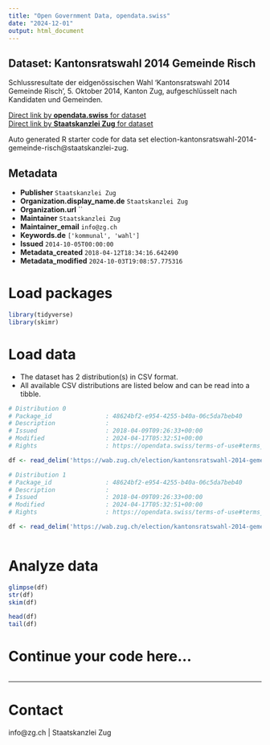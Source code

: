 ```yaml
---
title: "Open Government Data, opendata.swiss"
date: "2024-12-01"
output: html_document
---
```


## Dataset: Kantonsratswahl 2014 Gemeinde Risch

Schlussresultate der eidgenössischen Wahl 'Kantonsratswahl 2014 Gemeinde Risch', 5. Oktober 2014, Kanton Zug, aufgeschlüsselt nach Kandidaten und Gemeinden.

[Direct link by **opendata.swiss** for dataset](https://opendata.swiss/de/dataset/kantonsratswahl-2014-gemeinde-risch)<br>
[Direct link by **Staatskanzlei Zug** for dataset](https://wab.zug.ch/election/kantonsratswahl-2014-gemeinde-risch/data)

Auto generated R starter code for data set election-kantonsratswahl-2014-gemeinde-risch@staatskanzlei-zug.

## Metadata

- **Publisher** `Staatskanzlei Zug`
- **Organization.display_name.de** `Staatskanzlei Zug`
- **Organization.url** ``
- **Maintainer** `Staatskanzlei Zug`
- **Maintainer_email** `info@zg.ch`
- **Keywords.de** `['kommunal', 'wahl']`
- **Issued** `2014-10-05T00:00:00`
- **Metadata_created** `2018-04-12T18:34:16.642490`
- **Metadata_modified** `2024-10-03T19:08:57.775316`


# Load packages

```r

library(tidyverse)
library(skimr)

```

# Load data

-   The dataset has 2 distribution(s) in CSV format.
-   All available CSV distributions are listed below and can be read into a tibble.

```r

# Distribution 0
# Package_id               : 48624bf2-e954-4255-b40a-06c5da7beb40
# Description              : 
# Issued                   : 2018-04-09T09:26:33+00:00
# Modified                 : 2024-04-17T05:32:51+00:00
# Rights                   : https://opendata.swiss/terms-of-use#terms_by

df <- read_delim('https://wab.zug.ch/election/kantonsratswahl-2014-gemeinde-risch/data-csv')

# Distribution 1
# Package_id               : 48624bf2-e954-4255-b40a-06c5da7beb40
# Description              : 
# Issued                   : 2018-04-09T09:26:33+00:00
# Modified                 : 2024-04-17T05:32:51+00:00
# Rights                   : https://opendata.swiss/terms-of-use#terms_by

df <- read_delim('https://wab.zug.ch/election/kantonsratswahl-2014-gemeinde-risch/data-parties-csv')



```

# Analyze data

```r

glimpse(df)
str(df)
skim(df)

head(df)
tail(df)

```

# Continue your code here...

```r

```

------------------------------------------------------------------------

# Contact

info@zg.ch | Staatskanzlei Zug
